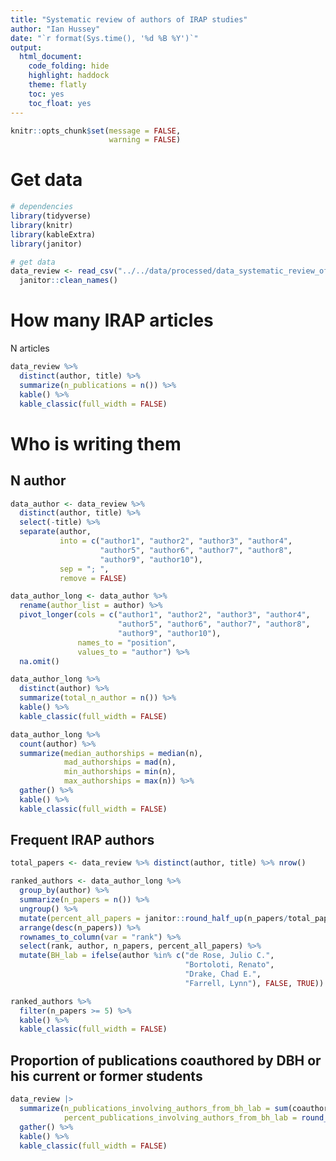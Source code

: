 ```yaml
---
title: "Systematic review of authors of IRAP studies"
author: "Ian Hussey"
date: "`r format(Sys.time(), '%d %B %Y')`"
output:
  html_document:
    code_folding: hide
    highlight: haddock
    theme: flatly
    toc: yes
    toc_float: yes
---
```


```r
knitr::opts_chunk$set(message = FALSE,
                      warning = FALSE)
```

# Get data

```r

# dependencies
library(tidyverse)
library(knitr)
library(kableExtra)
library(janitor)

# get data
data_review <- read_csv("../../data/processed/data_systematic_review_of_irap_publications_with_authorship_annotations_and_name_standardizations.csv") %>%
  janitor::clean_names() 

```

# How many IRAP articles

N articles

```r

data_review %>%
  distinct(author, title) %>%
  summarize(n_publications = n()) %>%
  kable() %>%
  kable_classic(full_width = FALSE)

```

# Who is writing them

## N author

```r

data_author <- data_review %>%
  distinct(author, title) %>%
  select(-title) %>%
  separate(author, 
           into = c("author1", "author2", "author3", "author4", 
                    "author5", "author6", "author7", "author8", 
                    "author9", "author10"), 
           sep = "; ", 
           remove = FALSE) 

data_author_long <- data_author %>%
  rename(author_list = author) %>%
  pivot_longer(cols = c("author1", "author2", "author3", "author4", 
                        "author5", "author6", "author7", "author8", 
                        "author9", "author10"),
               names_to = "position", 
               values_to = "author") %>%
  na.omit()

data_author_long %>%
  distinct(author) %>%
  summarize(total_n_author = n()) %>%
  kable() %>%
  kable_classic(full_width = FALSE)

data_author_long %>%
  count(author) %>%
  summarize(median_authorships = median(n),
            mad_authorships = mad(n),
            min_authorships = min(n),
            max_authorships = max(n)) %>%
  gather() %>%
  kable() %>%
  kable_classic(full_width = FALSE)

```

## Frequent IRAP authors

```r

total_papers <- data_review %>% distinct(author, title) %>% nrow()

ranked_authors <- data_author_long %>%
  group_by(author) %>%
  summarize(n_papers = n()) %>%
  ungroup() %>%
  mutate(percent_all_papers = janitor::round_half_up(n_papers/total_papers*100, 0)) %>%
  arrange(desc(n_papers)) %>%
  rownames_to_column(var = "rank") %>%
  select(rank, author, n_papers, percent_all_papers) %>%
  mutate(BH_lab = ifelse(author %in% c("de Rose, Julio C.",
                                       "Bortoloti, Renato",
                                       "Drake, Chad E.",
                                       "Farrell, Lynn"), FALSE, TRUE))

ranked_authors %>%
  filter(n_papers >= 5) %>%
  kable() %>%
  kable_classic(full_width = FALSE)

```

## Proportion of publications coauthored by DBH or his current or former students

```r

data_review |>
  summarize(n_publications_involving_authors_from_bh_lab = sum(coauthored_by_bh_or_students),
            percent_publications_involving_authors_from_bh_lab = round_half_up(mean(coauthored_by_bh_or_students), 2)*100) %>%
  gather() %>%
  kable() %>%
  kable_classic(full_width = FALSE)

```


